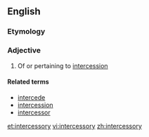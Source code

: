 ==English==

===Etymology===
{{suffix|intercession|ory|lang=en}} <!-- Not intercessor + -y -->

===Adjective===
{{en-adj}}

# Of or pertaining to [[intercession]]

====Related terms====
* [[intercede]]
* [[intercession]]
* [[intercessor]]

[[et:intercessory]]
[[vi:intercessory]]
[[zh:intercessory]]